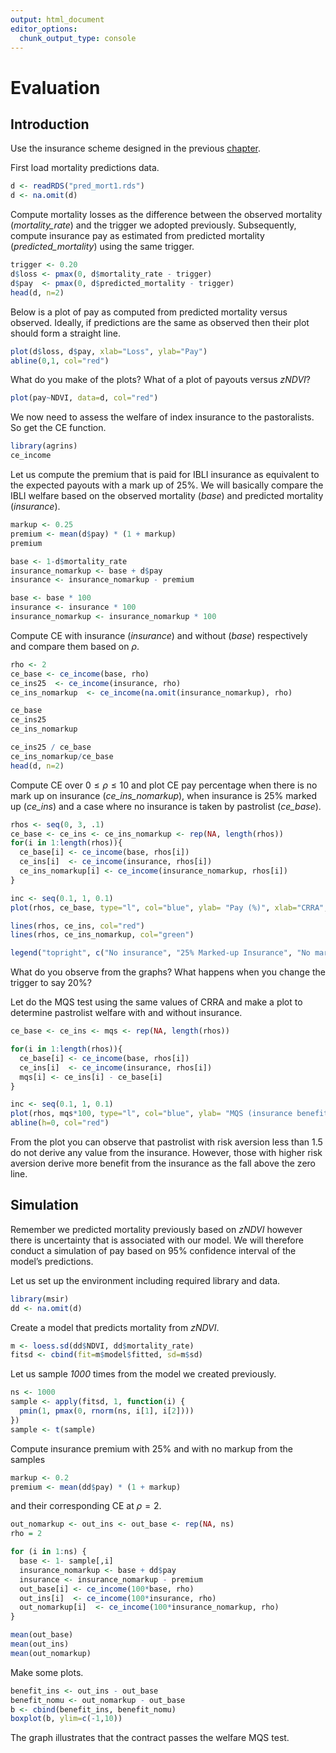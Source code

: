 ```yaml
---
output: html_document
editor_options: 
  chunk_output_type: console
---
```

# Evaluation

## Introduction

Use the insurance scheme designed in the previous [chapter](6-design.html). 

First load mortality predictions data.

```r
d <- readRDS("pred_mort1.rds")
d <- na.omit(d)
```

Compute mortality losses as the difference between the observed mortality (*mortality_rate*) and the trigger we adopted previously. Subsequently, compute insurance pay as estimated from predicted mortality (*predicted_mortality*) using the same trigger.

```r
trigger <- 0.20
d$loss <- pmax(0, d$mortality_rate - trigger)
d$pay  <- pmax(0, d$predicted_mortality - trigger)
head(d, n=2)
```

Below is a plot of pay as computed from predicted mortality versus observed. Ideally, if predictions are the same as observed then their plot should form a straight line.

```r
plot(d$loss, d$pay, xlab="Loss", ylab="Pay")
abline(0,1, col="red")
```

What do you make of the plots? What of a plot of payouts versus *zNDVI*?

```r
plot(pay~NDVI, data=d, col="red")
```

We now need to assess the welfare of index insurance to the pastoralists. So get the CE function.

```r
library(agrins)
ce_income
```

Let us compute the premium that is paid for IBLI insurance as equivalent to the expected payouts with a mark up of 25%. We will basically compare the IBLI welfare based on the observed mortality (*base*) and predicted mortality (*insurance*).

```r
markup <- 0.25
premium <- mean(d$pay) * (1 + markup)
premium

base <- 1-d$mortality_rate
insurance_nomarkup <- base + d$pay
insurance <- insurance_nomarkup - premium

base <- base * 100
insurance <- insurance * 100
insurance_nomarkup <- insurance_nomarkup * 100
```

Compute CE with insurance (*insurance*) and without (*base*) respectively and compare them based on $\rho$.

```r
rho <- 2
ce_base <- ce_income(base, rho)
ce_ins25  <- ce_income(insurance, rho)
ce_ins_nomarkup  <- ce_income(na.omit(insurance_nomarkup), rho)

ce_base 
ce_ins25
ce_ins_nomarkup

ce_ins25 / ce_base
ce_ins_nomarkup/ce_base
head(d, n=2)

```

Compute CE over $0 \leq \rho \leq 10$ and plot CE pay percentage when there is no mark up on insurance (*ce_ins_nomarkup*), when insurance is 25% marked up (*ce_ins*) and a case where no insurance is taken by pastrolist (*ce_base*).

```r
rhos <- seq(0, 3, .1)
ce_base <- ce_ins <- ce_ins_nomarkup <- rep(NA, length(rhos))
for(i in 1:length(rhos)){
  ce_base[i] <- ce_income(base, rhos[i])
  ce_ins[i]  <- ce_income(insurance, rhos[i])
  ce_ins_nomarkup[i] <- ce_income(insurance_nomarkup, rhos[i])
}

inc <- seq(0.1, 1, 0.1)
plot(rhos, ce_base, type="l", col="blue", ylab= "Pay (%)", xlab="CRRA", cex=2, ylim=c(70, 90))

lines(rhos, ce_ins, col="red")
lines(rhos, ce_ins_nomarkup, col="green")

legend("topright", c("No insurance", "25% Marked-up Insurance", "No mark up"), lty=1, col=c("blue", "red", "green"), title = "IBLI contract type", bty = "n")

```

What do you observe from the graphs? What happens when you change the trigger to say 20%?

Let do the MQS test using the same values of CRRA and make a plot to determine pastrolist welfare with and without insurance.

```r
ce_base <- ce_ins <- mqs <- rep(NA, length(rhos))

for(i in 1:length(rhos)){
  ce_base[i] <- ce_income(base, rhos[i])
  ce_ins[i]  <- ce_income(insurance, rhos[i])
  mqs[i] <- ce_ins[i] - ce_base[i]
}

inc <- seq(0.1, 1, 0.1)
plot(rhos, mqs*100, type="l", col="blue", ylab= "MQS (insurance benefit in %)", xlab="CRRA", cex=2)
abline(h=0, col="red")

```

From the plot you can observe that pastrolist with risk aversion less than 1.5 do not derive any value from the insurance. However, those with higher risk aversion derive more benefit from the insurance as the fall above the zero line.

## Simulation

Remember we predicted mortality previously based on *zNDVI* however there is uncertainty that is associated with our model. We will therefore conduct a simulation of pay based on 95% confidence interval of the model's predictions.

Let us set up the environment including required library and data.

```r
library(msir)
dd <- na.omit(d)

```

Create a model that predicts mortality from *zNDVI*. 

```r
m <- loess.sd(dd$NDVI, dd$mortality_rate)
fitsd <- cbind(fit=m$model$fitted, sd=m$sd)

```

Let us sample *1000* times from the model we created previously.

```r
ns <- 1000
sample <- apply(fitsd, 1, function(i) {
  pmin(1, pmax(0, rnorm(ns, i[1], i[2])))
})
sample <- t(sample)
```

Compute insurance premium with 25% and with no markup from the samples

```r
markup <- 0.2
premium <- mean(dd$pay) * (1 + markup)
```

and their corresponding CE at $\rho=2$.

```r
out_nomarkup <- out_ins <- out_base <- rep(NA, ns)
rho = 2

for (i in 1:ns) {
  base <- 1- sample[,i]
  insurance_nomarkup <- base + dd$pay
  insurance <- insurance_nomarkup - premium
  out_base[i] <- ce_income(100*base, rho)
  out_ins[i]  <- ce_income(100*insurance, rho)
  out_nomarkup[i]  <- ce_income(100*insurance_nomarkup, rho)
}

mean(out_base)
mean(out_ins)
mean(out_nomarkup)

```

Make some plots.

```r
benefit_ins <- out_ins - out_base
benefit_nomu <- out_nomarkup - out_base
b <- cbind(benefit_ins, benefit_nomu)
boxplot(b, ylim=c(-1,10))
```

The graph illustrates that the contract passes the welfare MQS test. 


